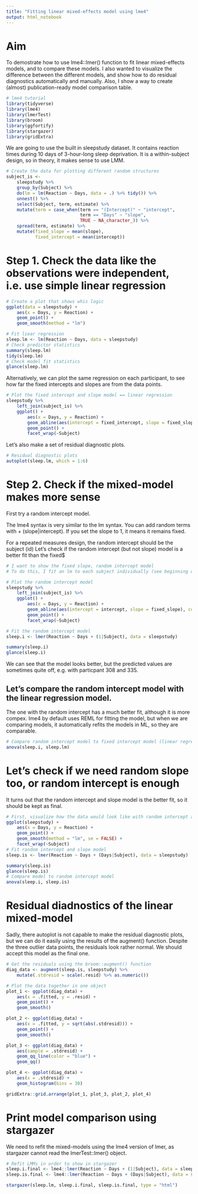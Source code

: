 ```yaml
---
title: "Fitting linear mixed-effects model using lme4"
output: html_notebook
---
```


# Aim
To demostrate how to use lme4::lmer() function to fit linear mixed-effects models, and to compare these models. I also wanted to visualize the difference between the different models, and show how to do residual diagnostics automatically and manually. Also, I show a way to create (almost) publication-ready model comparison table.

```r
# lme4 tutorial
library(tidyverse)
library(lme4)
library(lmerTest)
library(broom)
library(ggfortify)
library(stargazer)
library(gridExtra)
```

We are going to use the built in sleepstudy dataset. It contains reaction times during 10 days of 3-hour-long sleep deprivation. It is a within-subject design, so in theory, it makes sense to use LMM.

```r
# Create the data for plotting different random structures
subject_is <- 
    sleepstudy %>% 
    group_by(Subject) %>% 
    do(lm = lm(Reaction ~ Days, data = .) %>% tidy()) %>% 
    unnest() %>% 
    select(Subject, term, estimate) %>% 
    mutate(term = case_when(term == "(Intercept)" ~ "intercept",
                            term == "Days" ~ "slope",
                            TRUE ~ NA_character_)) %>% 
    spread(term, estimate) %>% 
    mutate(fixed_slope = mean(slope),
           fixed_intercept = mean(intercept))
```

# Step 1. Check the data like the observations were independent, i.e. use simple linear regression
```r
# Create a plot that shows whis logic
ggplot(data = sleepstudy) +
    aes(x = Days, y = Reaction) +
    geom_point() +
    geom_smooth(method = "lm")

# Fit liear regression
sleep.lm <- lm(Reaction ~ Days, data = sleepstudy)
# Check predictor statistics
summary(sleep.lm)
tidy(sleep.lm)
# Check model fit statistics
glance(sleep.lm)
```

Alternatively, we can plot the same regression on each participant, to see how far the fixed intercepts and slopes are from the data points.

```r
# Plot the fixed intercept and slope model == linear regression
sleepstudy %>% 
    left_join(subject_is) %>% 
    ggplot() +
        aes(x = Days, y = Reaction) +
        geom_abline(aes(intercept = fixed_intercept, slope = fixed_slope), color = "blue", size = 1.2) +
        geom_point() +
        facet_wrap(~Subject)
```

Let's also make a set of residual diagnostic plots.

```r
# Residual diagnostic plots
autoplot(sleep.lm, which = 1:6)
```

# Step 2. Check if the mixed-model makes more sense
First try a random intercept model. 

The lme4 syntax is very similar to the lm syntax. You can add random terms with + (slope|intercept). If you set the slope to 1, it means it remains fixed.

For a repeated measures design, the random intercept should be the subject (id)
Let's check if the random intercept (but not slope) model is a better fit than the fixed$

```r
# I want to show the fixed slope, random intercept model
# To do this, I fit an lm to each subject individually (see beginning of script). To get the fixed intercept, I take the average intercept in all models.

# Plot the random intercept model
sleepstudy %>% 
    left_join(subject_is) %>% 
    ggplot() +
        aes(x = Days, y = Reaction) +
        geom_abline(aes(intercept = intercept, slope = fixed_slope), color = "blue", size = 1.2) +
        geom_point() +
        facet_wrap(~Subject)

# Fit the random intercept model
sleep.i <- lmer(Reaction ~ Days + (1|Subject), data = sleepstudy)

summary(sleep.i)
glance(sleep.i)

```
We can see that the model looks better, but the predicted values are sometimes quite off, e.g. with particpant 308 and 335.

## Let's compare the random intercept model with the linear regression model.
The one with the random intercept has a much better fit, although it is more compex.
lme4 by default uses REML for fitting the model, but when we are comparing models, it automatically refits the models in ML, so they are comparable.
```r
# Compare random intercept model to fixed intercept model (linear regression)
anova(sleep.i, sleep.lm)
```

# Let's check if we need random slope too, or random intercept is enough
It turns out that the random intercept and slope model is the better fit, so it should be kept as final.
```r
# First, visualize how the data would look like with random intercept and slope. With ggplot, it is easy, beacause the geom_smooth(method = "lm") function does this automatically, we don't have to use our data from the earlier chunk.
ggplot(sleepstudy) +
    aes(x = Days, y = Reaction) +
    geom_point() +
    geom_smooth(method = "lm", se = FALSE) +
    facet_wrap(~Subject)
# Fit random intercept and slope model
sleep.is <- lmer(Reaction ~ Days + (Days|Subject), data = sleepstudy)

summary(sleep.is)
glance(sleep.is)
# Compare model to random intercept model
anova(sleep.i, sleep.is)
```

# Residual diadnostics of the linear mixed-model
Sadly, there autoplot is not capable to make the residual diagnostic plots, but we can do it easily using the results of the augment() function.
Despite the three outlier data points, the residuals look rather normal. 
We should accept this model as the final one.

```r
# Get the residuals using the broom::augment() function
diag_data <- augment(sleep.is, sleepstudy) %>% 
    mutate(.stdresid = scale(.resid) %>% as.numeric())

# Plot the data together in one object
plot_1 <- ggplot(diag_data) +
    aes(x = .fitted, y = .resid) +
    geom_point() +
    geom_smooth()

plot_2 <- ggplot(diag_data) +
    aes(x = .fitted, y = sqrt(abs(.stdresid))) +
    geom_point() +
    geom_smooth()

plot_3 <- ggplot(diag_data) +
    aes(sample = .stdresid) +
    geom_qq_line(color = "blue") +
    geom_qq()

plot_4 <- ggplot(diag_data) +
    aes(x = .stdresid) +
    geom_histogram(bins = 30)

gridExtra::grid.arrange(plot_1, plot_3, plot_2, plot_4)

```

# Print model comparison using stargazer
We need to refit the mixed-models using the lme4 version of lmer, as stargazer cannot read the lmerTest::lmer() object.

```r
# Refit LMMs in order to show in stargazer
sleep.i.final <- lme4::lmer(Reaction ~ Days + (1|Subject), data = sleepstudy)
sleep.is.final <- lme4::lmer(Reaction ~ Days + (Days|Subject), data = sleepstudy)

stargazer(sleep.lm, sleep.i.final, sleep.is.final, type = "html")
```




